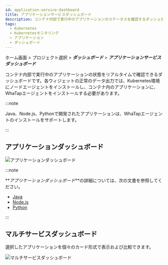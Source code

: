 ```yaml
---
id: application-service-dashboard
title: アプリケーションサービスダッシュボード
description: コンテナ内部で実行中のアプリケーションのステータスを確認するダッシュボードです。
tags:
  - Kubernetes
  - Kubernetesモニタリング
  - アプリケーション
  - ダッシュボード
---
```


ホーム画面 > プロジェクト選択 > **_ダッシュボード_** > **_アプリケーションサービスダッシュボード_**

コンテナ内部で実行中のアプリケーションの状態をリアルタイムで確認できるダッシュボードです。各ウィジェットの正常のデータ出力では、Kubernetes環境にノードエージェントをインストールし、コンテナ内のアプリケーションに、WhaTapエージェントをインストールする必要があります。 

:::note

Java、Node.js、Pythonで開発されたアプリケーションは、WhaTapエージェントのインストールをサポートします。

:::

## アプリケーションダッシュボード

![アプリケーションダッシュボード](https://img.whatap.io/media/images/whatap_kubernetes_application_service_dashboard_app.png)

:::note

**_アプリケーションダッシュボード_**の詳細については、次の文書を参照してください。

-   [Java](../java/dashboard-intro)
-   [Node.js](../nodejs/dashboard-intro)
-   [Python](../python/dashboard-intro)

:::

## マルチサービスダッシュボード

選択したアプリケーションを個々のカード形式で表示および比較できます。

![マルチサービスダッシュボード](/img/k8s-application-multi-service-dashboard.png)
